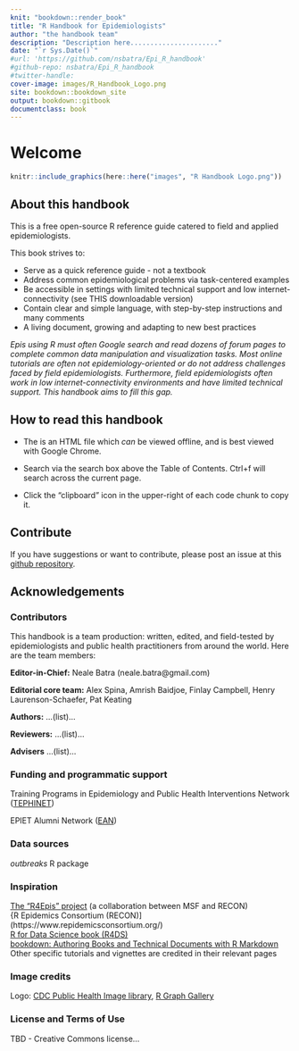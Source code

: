 ```yaml
---
knit: "bookdown::render_book"
title: "R Handbook for Epidemiologists"
author: "the handbook team"
description: "Description here......................"
date: "`r Sys.Date()`"
#url: 'https://github.com/nsbatra/Epi_R_handbook'
#github-repo: nsbatra/Epi_R_handbook
#twitter-handle: 
cover-image: images/R_Handbook_Logo.png
site: bookdown::bookdown_site
output: bookdown::gitbook
documentclass: book
---
```


<!-- ---  -->
<!-- title: "A Minimal Book Example" -->
<!-- author: "Yihui Xie" -->
<!-- date: "`r Sys.Date()`" -->
<!-- site: bookdown::bookdown_site -->
<!-- output: bookdown::gitbook -->
<!-- documentclass: book -->
<!-- bibliography: [book.bib, packages.bib] -->
<!-- biblio-style: apalike -->
<!-- link-citations: yes -->
<!-- github-repo: rstudio/bookdown-demo -->
<!-- description: "This is a minimal example of using the bookdown package to write a book. The output format for this example is bookdown::gitbook." -->
<!-- --- -->

# Welcome

```r
knitr::include_graphics(here::here("images", "R Handbook Logo.png"))
```


<!-- ======================================================= -->
## About this handbook

This is a free open-source R reference guide catered to field and applied epidemiologists. 

This book strives to:  

* Serve as a quick reference guide - not a textbook  
* Address common epidemiological problems via task-centered examples  
* Be accessible in settings with limited technical support and low internet-connectivity (see THIS downloadable version)  
* Contain clear and simple language, with step-by-step instructions and many comments  
* A living document, growing and adapting to new best practices  

*Epis using R must often Google search and read dozens of forum pages to complete common data manipulation and visualization tasks. Most online tutorials are often not epidemiology-oriented or do not address challenges faced by field epidemiologists. Furthermore, field epidemiologists often work in low internet-connectivity environments and have limited technical support. This handbook aims to fill this gap.*  


<!-- ======================================================= -->
## How to read this handbook  

* The is an HTML file which *can* be viewed offline, and is best viewed with Google Chrome.  

* Search via the search box above the Table of Contents. Ctrl+f will search across the current page.  

* Click the "clipboard" icon in the upper-right of each code chunk to copy it.    



<!-- ======================================================= -->
## Contribute  

If you have suggestions or want to contribute, please post an issue at this [github repository](https://github.com/nsbatra/R_epi_handbook).  




<!-- ======================================================= -->
## Acknowledgements


### Contributors  

This handbook is a team production: written, edited, and field-tested by epidemiologists and public health practitioners from around the world. Here are the team members:  


**Editor-in-Chief:** Neale Batra (neale.batra@gmail.com)

**Editorial core team:**  Alex Spina, Amrish Baidjoe, Finlay Campbell, Henry Laurenson-Schaefer, Pat Keating  

**Authors:** ...(list)...

**Reviewers:** ...(list)...  

**Advisers**  ...(list)...  


### Funding and programmatic support  

Training Programs in Epidemiology and Public Health Interventions Network ([TEPHINET](https://www.tephinet.org/))  

EPIET Alumni Network ([EAN](https://epietalumni.net/))  




### Data sources  

*outbreaks* R package  



### Inspiration  

[The "R4Epis" project](https://r4epis.netlify.app/) (a collaboration between MSF and RECON)  
{R Epidemics Consortium (RECON)](https://www.repidemicsconsortium.org/)  
[R for Data Science book (R4DS)](https://r4ds.had.co.nz/)  
[bookdown: Authoring Books and Technical Documents with R Markdown](https://bookdown.org/yihui/bookdown/)  
Other specific tutorials and vignettes are credited in their relevant pages  


### Image credits  

Logo: [CDC Public Health Image library](https://phil.cdc.gov/), [R Graph Gallery](https://www.r-graph-gallery.com/)  


### License and Terms of Use  

TBD - Creative Commons license...


